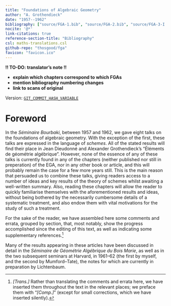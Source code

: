```yaml
--- 
title: "Foundations of Algebraic Geometry"
author: "A. Grothendieck"
date: "1957--1962"
bibliography: ["source/FGA-1.bib", "source/FGA-2.bib", "source/FGA-3-I.bib", "source/FGA-3-II.bib", "source/FGA-3-III.bib", "source/FGA-3-IV.bib", "source/FGA-3-V.bib", "source/FGA-3-VI.bib"]
nocite: '@*'
link-citations: true
reference-section-title: "Bibliography"
csl: maths-translations.csl
github-repo: "thosgood/fga"
favicon: "favicon.ico"
---
```


::: {.abstract #translators-note title="Translator's note" latex=""}
**!! TO-DO: translator's note !!**

- **explain which chapters correspond to which FGAs**
- **mention bibliography numbering changes**
- **link to scans of original**

Version: [`GIT_COMMIT_HASH_VARIABLE`](https://github.com/thosgood/translations/commit/GIT_COMMIT_HASH_VARIABLE)
:::

# Foreword {-}

\oldpage{C-01}

In the _Séminaire Bourbaki_, between 1957 and 1962, we gave eight talks on the foundations of algebraic geometry.
With the exception of the first, these talks are expressed in the language of _schemes_.
All of the stated results will find their place in Jean Dieudonné and Alexander Grothendieck's "Éléments de géométrie algébrique".
However, none of the essence of any of these talks is currently found in any of the chapters (neither published nor still in preperation) of the EGA, nor in any other book or article, and this will probably remain the case for a few more years still.
This is the main reason that persuaded us to combine these talks, giving readers access to a number of ideas and key results of the theory of schemes whilst awaiting a well-written summary.
Also, reading these chapters will allow the reader to quickly familiarise themselves with the aforementioned results and ideas, without being bothered by the necessarily cumbersome details of a systematic treatment, and also endow them with vital motivations for the study of such a treatment.

For the sake of the reader, we have assembled here some comments and errata, grouped by section, that, most notably, show the progress accomplished since the editing of this text, as well as indicating some supplementary references.^[_[Trans.]_ Rather than translating the comments and errata here, we have inserted them throughout the text in the relevant places; we preface them with "_[Comp.]_" (except for small corrections, which we have inserted silently).]

Many of the results appearing in these articles have been discussed in detail in the _Séminaire de Géométrie Algébrique du Bois Marie_, as well as in the two subsequent seminars at Harvard, in 1961--62 (the first by myself, and the second by Mumford--Tate), the notes for which are currently in preparation by Lichtenbaum.
